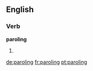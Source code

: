 ==English==

===Verb===
'''paroling'''

# {{present participle of|parole}}

[[de:paroling]]
[[fr:paroling]]
[[pt:paroling]]